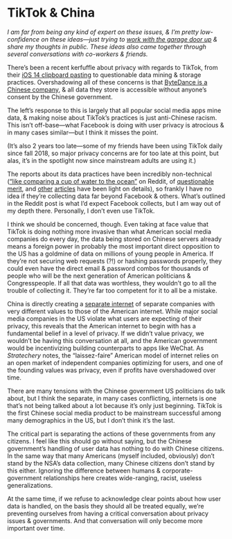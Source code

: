 # TikTok & China

*I am far from being any kind of expert on these issues, & I’m pretty low-confidence on these ideas—just trying to [work with the garage door up](https://notes.andymatuschak.org/Work_with_the_garage_door_up) & share my thoughts in public. These ideas also came together through several conversations with co-workers & friends.*

There’s been a recent kerfuffle about privacy with regards to TikTok, from their [iOS 14 clipboard pasting](https://www.theverge.com/2020/6/26/21304228/tiktok-security-ios-clipboard-access-ios14-beta-feature) to questionable data mining & storage practices. Overshadowing all of these concerns is that [ByteDance is a Chinese company](https://www.nytimes.com/2020/08/03/technology/tiktok-bytedance-us-china.html), & all data they store is accessible without anyone’s consent by the Chinese government.

The left’s response to this is largely that all popular social media apps mine data, & making noise about TikTok’s practices is just anti-Chinese racism. This isn’t off-base—what Facebook is doing with user privacy is atrocious & in many cases similar—but I think it misses the point.

(It’s also 2 years too late—some of my friends have been using TikTok daily since fall 2018, so major privacy concerns are for too late at this point, but alas, it’s in the spotlight now since mainstream adults are using it.)

The reports about its data practices have been incredibly non-technical ([“like comparing a cup of water to the ocean”](http://archive.is/t0yir) on Reddit, of [questionable merit](https://twitter.com/TaylorLorenz/status/1281699005190242306?s=20), and [other](https://www.nytimes.com/2020/07/26/technology/tiktok-china-ban-model.html) [articles](https://www.lawfareblog.com/unpacking-tiktok-mobile-apps-and-national-security-risks) have been light on details), so frankly I have no idea if they’re collecting data far beyond Facebook & others. What’s outlined in the Reddit post is what I’d expect Facebook collects, but I am way out of my depth there. Personally, I don’t even use TikTok.

I think we should be concerned, though. Even taking at face value that TikTok is doing nothing more invasive than what American social media companies do every day, the data being stored on Chinese servers already means a foreign power in probably the most important direct opposition to the US has a goldmine of data on millions of young people in America. If they’re not securing web requests (?!) or hashing passwords properly, they could even have the direct email & password combos for thousands of people who will be the next generation of American politicians & Congresspeople. If all that data was worthless, they wouldn’t go to all the trouble of collecting it. They’re far too competent for it to all be a mistake.

China is directly creating a [separate internet](https://stratechery.com/2020/india-jio-and-the-four-internets/) of separate companies with very different values to those of the American internet. While major social media companies in the US violate what users are expecting of their privacy, this reveals that the American internet to begin with has a fundamental belief in a level of privacy. If we didn’t value privacy, we wouldn’t be having this conversation at all, and the American government would be incentivizing building counterparts to apps like WeChat. As *Stratechery* notes, the “laissez-faire” American model of internet relies on an open market of independent companies optimizing for users, and one of the founding values was privacy, even if profits have overshadowed over time.

There are many tensions with the Chinese government US politicians do talk about, but I think the separate, in many cases conflicting, internets is one that’s not being talked about a lot because it’s only just beginning. TikTok is the first Chinese social media product to be mainstream successful among many demographics in the US, but I don’t think it’s the last.

The critical part is separating the actions of these governments from any citizens. I feel like this should go without saying, but the Chinese government’s handling of user data has nothing to do with Chinese citizens. In the same way that many Americans (myself included, obviously) don’t stand by the NSA’s data collection, many Chinese citizens don’t stand by this either. Ignoring the difference between humans & corporate-government relationships here creates wide-ranging, racist, useless generalizations.

At the same time, if we refuse to acknowledge clear points about how user data is handled, on the basis they should all be treated equally, we’re preventing ourselves from having a critical conversation about privacy issues & governments. And that conversation will only become more important over time.
